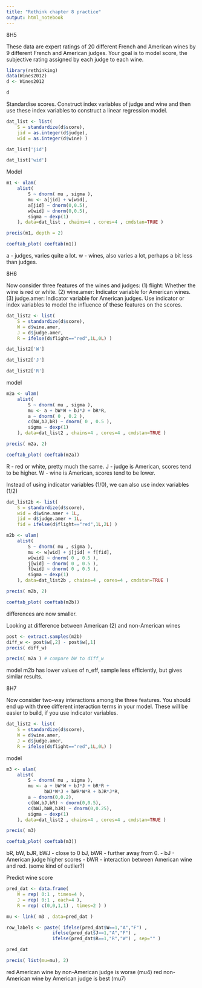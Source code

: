 ```yaml
---
title: "Rethink chapter 8 practice"
output: html_notebook
---
```


8H5

These data are expert ratings of 20 different French and American wines by 9 different French and American judges. Your goal is to model score, the subjective rating assigned by each judge to each wine.

```r
library(rethinking)
data(Wines2012)
d <- Wines2012
```

```r
d
```
Standardise scores. Construct index variables of judge and wine and then use these index variables to construct a linear regression model. 
```r
dat_list <- list(
    S = standardize(d$score),
    jid = as.integer(d$judge),
    wid = as.integer(d$wine) )
```

```r
dat_list['jid']
```
```r
dat_list['wid']
```
Model
```r
m1 <- ulam(
    alist(
        S ~ dnorm( mu , sigma ),
        mu <- a[jid] + w[wid],
        a[jid] ~ dnorm(0,0.5),
        w[wid] ~ dnorm(0,0.5),
        sigma ~ dexp(1)
    ), data=dat_list , chains=4 , cores=4 , cmdstan=TRUE )
```
```r
precis(m1, depth = 2)
```
```r
coeftab_plot( coeftab(m1))
```
a - judges, varies quite a lot.
w - wines, also varies a lot, perhaps a bit less than judges.



8H6

Now consider three features of the wines and judges:
(1) flight: Whether the wine is red or white.
(2) wine.amer: Indicator variable for American wines. 
(3) judge.amer: Indicator variable for American judges.
Use indicator or index variables to model the influence of these features on the scores. 
```r
dat_list2 <- list(
    S = standardize(d$score),
    W = d$wine.amer,
    J = d$judge.amer,
    R = ifelse(d$flight=="red",1L,0L) )
```

```r
dat_list2['W']
```
```r
dat_list2['J']
```
```r
dat_list2['R']
```

model
```r
m2a <- ulam(
    alist(
        S ~ dnorm( mu , sigma ),
        mu <- a + bW*W + bJ*J + bR*R,
        a ~ dnorm( 0 , 0.2 ),
        c(bW,bJ,bR) ~ dnorm( 0 , 0.5 ),
        sigma ~ dexp(1)
    ), data=dat_list2 , chains=4 , cores=4 , cmdstan=TRUE )
```
```r
precis( m2a, 2)
```

```r
coeftab_plot( coeftab(m2a))
```
R - red or white, pretty much the same.
J - judge is American, scores tend to be higher.
W - wine is American, scores tend to be lower.

Instead of using indicator variables (1/0), we can also use index variables (1/2)

```r
dat_list2b <- list(
    S = standardize(d$score),
    wid = d$wine.amer + 1L,
    jid = d$judge.amer + 1L,
    fid = ifelse(d$flight=="red",1L,2L) )
```

```r
m2b <- ulam(
    alist(
        S ~ dnorm( mu , sigma ),
        mu <- w[wid] + j[jid] + f[fid],
        w[wid] ~ dnorm( 0 , 0.5 ),
        j[wid] ~ dnorm( 0 , 0.5 ),
        f[wid] ~ dnorm( 0 , 0.5 ),
        sigma ~ dexp(1)
    ), data=dat_list2b , chains=4 , cores=4 , cmdstan=TRUE )
```

```r
precis( m2b, 2)
```
```r
coeftab_plot( coeftab(m2b))
```
differences are now smaller.

Looking at difference between American (2) and non-American wines
```r
post <- extract.samples(m2b)
diff_w <- post$w[,2] - post$w[,1]
precis( diff_w)
```
```r
precis( m2a ) # compare bW to diff_w
```
model m2b has lower values of n_eff, sample less efficiently, but gives similar results.



8H7

Now consider two-way interactions among the three features. You should end up with three different interaction terms in your model. These will be easier to build, if you use indicator variables.

```r
dat_list2 <- list(
    S = standardize(d$score),
    W = d$wine.amer,
    J = d$judge.amer,
    R = ifelse(d$flight=="red",1L,0L) )
```
model
```r
m3 <- ulam(
    alist(
        S ~ dnorm( mu , sigma ),
        mu <- a + bW*W + bJ*J + bR*R +
              bWJ*W*J + bWR*W*R + bJR*J*R,
        a ~ dnorm(0,0.2),
        c(bW,bJ,bR) ~ dnorm(0,0.5),
        c(bWJ,bWR,bJR) ~ dnorm(0,0.25),
        sigma ~ dexp(1)
    ), data=dat_list2 , chains=4 , cores=4 , cmdstan=TRUE )
```
```r
precis( m3)
```


```r
coeftab_plot( coeftab(m3))
```

bR, bW, bJR, bWJ - close to 0
bJ, bWR - further away from 0. 
  - bJ - American judge higher scores
  - bWR - interaction between American wine and red. (some kind of outlier?)
  
Predict wine score
```r
pred_dat <- data.frame(
    W = rep( 0:1 , times=4 ),
    J = rep( 0:1 , each=4 ),
    R = rep( c(0,0,1,1) , times=2 ) )

mu <- link( m3 , data=pred_dat )

row_labels <- paste( ifelse(pred_dat$W==1,"A","F") , 
                 ifelse(pred_dat$J==1,"A","F") , 
                 ifelse(pred_dat$R==1,"R","W") , sep="" )
```

```r
pred_dat
```
```r
precis( list(mu=mu), 2)
```
red American wine by non-American judge is worse (mu4)
red non-American wine by American judge is best (mu7)


